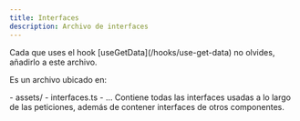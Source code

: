 ```yaml
---
title: Interfaces
description: Archivo de interfaces
---
```



<Aside type="tip">Cada que uses el hook [useGetData](/hooks/use-get-data) no olvides, añadirlo a este archivo.</Aside>


Es un archivo ubicado en:
 
<FileTree>
- assets/
    - interfaces.ts
    - ...
</FileTree>
Contiene todas las interfaces usadas a lo largo de las peticiones, además de contener interfaces de otros componentes.

